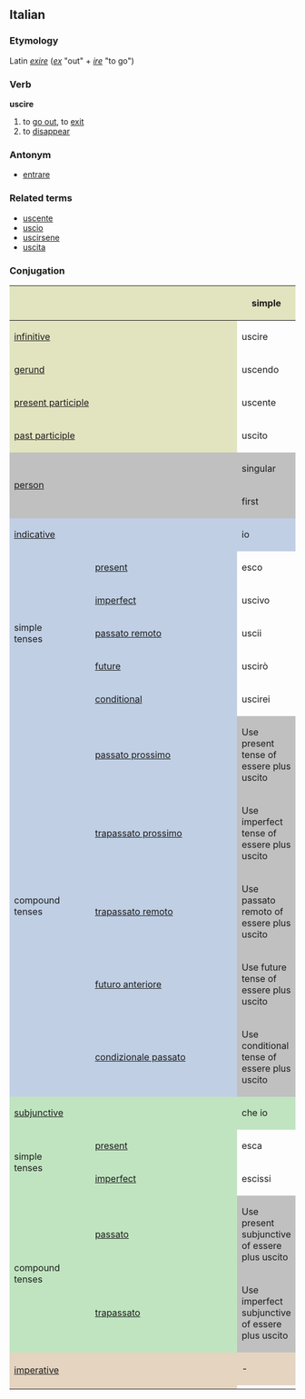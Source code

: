 ==Italian==
===Etymology===
Latin ''[[exire]]'' (''[[ex]]'' "out" + ''[[ire]]'' "to go")
===Verb===
'''uscire'''

# to [[go out]], to [[exit]]
# to [[disappear]]

===Antonym===
*[[entrare]]

===Related terms===
*[[uscente]]
*[[uscio]]
*[[uscirsene]]
*[[uscita]]

===Conjugation===

<center>
{| style="background:#F0F0F0"
|-
! colspan="2" style="background:#e2e4c0" |
! colspan="3" style="background:#e2e4c0" | simple
! colspan="3" style="background:#e2e4c0" | compound

|-
! colspan="2" style="background:#e2e4c0" | [[infinitive]]
| colspan="3" | uscire
| colspan="3" | essere uscito

|-
! colspan="2" style="background:#e2e4c0" | [[gerund]]
| colspan="3" | uscendo
| colspan="3" | essendo uscito

|-
! colspan="2" style="background:#e2e4c0" | [[present participle]]
| colspan="3" | uscente

|-
! colspan="2" style="background:#e2e4c0" | [[past participle]]
| colspan="3" | uscito

|-
! colspan="2" rowspan="2" style="background:#C0C0C0" | [[person]]
! colspan="3" style="background:#C0C0C0" | singular
! colspan="3" style="background:#C0C0C0" | plural

|-
! style="background:#C0C0C0;width:12.5%" | first
! style="background:#C0C0C0;width:12.5%" | second
! style="background:#C0C0C0;width:12.5%" | third
! style="background:#C0C0C0;width:12.5%" | first
! style="background:#C0C0C0;width:12.5%" | second
! style="background:#C0C0C0;width:12.5%" | third

|-
! style="background:#c0cfe4" colspan="2" | [[indicative]]
! style="background:#c0cfe4" | io
! style="background:#c0cfe4" | tu
! style="background:#c0cfe4" | lui/lei
! style="background:#c0cfe4" | noi
! style="background:#c0cfe4" | voi
! style="background:#c0cfe4" | loro

|-
! rowspan="5" style="background:#c0cfe4" | simple<br>tenses

! style="height:3em;background:#c0cfe4" | [[present]]
| esco
| esci
| esce
| usciamo
| uscite
| escono

|-
! style="height:3em;background:#c0cfe4" | [[imperfect]]
| uscivo
| uscivi
| usciva
| uscivamo
| uscivate
| uscivano

|-
! style="height:3em;background:#c0cfe4" | [[passato remoto]]
| uscii
| uscisti
| uscì
| uscimmo
| usciste
| uscirono

|-
! style="height:3em;background:#c0cfe4" | [[future]]
| uscirò
| uscirai
| uscirà
| usciremo
| uscirete
| usciranno

|-
! style="height:3em;background:#c0cfe4" | [[conditional]]
| uscirei
| usciresti
| uscirebbe
| usciremmo
| uscireste
| uscirebbero

|-
! rowspan="5" style="background:#c0cfe4" | compound<br>tenses

! style="height:3em;background:#c0cfe4" | [[passato prossimo]]
! colspan="6" style="background:#C0C0C0" | Use present tense of essere plus uscito

|-
! style="height:3em;background:#c0cfe4" | [[trapassato prossimo]]
! colspan="6" style="background:#C0C0C0" | Use imperfect tense of essere plus uscito

|-
! style="height:3em;background:#c0cfe4" | [[trapassato remoto]]
! colspan="6" style="background:#C0C0C0" | Use passato remoto of essere plus uscito

|-
! style="height:3em;background:#c0cfe4" | [[futuro anteriore]]
! colspan="6" style="background:#C0C0C0" | Use future tense of essere plus uscito

|-
! style="height:3em;background:#c0cfe4" | [[condizionale passato]]
! colspan="6" style="background:#C0C0C0" | Use conditional tense of essere plus uscito
|-
! style="background:#c0e4c0" colspan="2" | [[subjunctive]]
! style="background:#c0e4c0" | che io
! style="background:#c0e4c0" | che tu
! style="background:#c0e4c0" | che lui/che lei
! style="background:#c0e4c0" | che noi
! style="background:#c0e4c0" | che voi
! style="background:#c0e4c0" | che loro

|-
! rowspan="2" style="background:#c0e4c0" | simple<br>tenses

! style="height:3em;background:#c0e4c0" | [[present]]
| esca
| esca
| esca
| usciamo
| usciate
| escano

|-
! style="height:3em;background:#c0e4c0" rowspan="1" | [[imperfect]]
| escissi
| escissi
| escisse
| escissimo
| esciste
| escissero

|-
! rowspan="2" style="background:#c0e4c0" | compound<br>tenses

! style="height:3em;background:#c0e4c0" | [[passato]]
! colspan="6" style="background:#C0C0C0" | Use present subjunctive of essere plus uscito

|-
! rowspan="1" style="height:3em;background:#c0e4c0" | [[trapassato]]
! colspan="6" style="background:#C0C0C0" | Use imperfect subjunctive of essere plus uscito

|-
! colspan="2" rowspan="2" style="height:3em;background:#e4d4c0" | [[imperative]]
! style="background:#e4d4c0" | -
! style="background:#e4d4c0" | tu
! style="background:#e4d4c0" | lui/lei
! style="background:#e4d4c0" | noi
! style="background:#e4d4c0" | voi
! style="background:#e4d4c0" | loro

|-
|
| esci
| esca
| usciamo
| uscite
| escano

|}
</center>